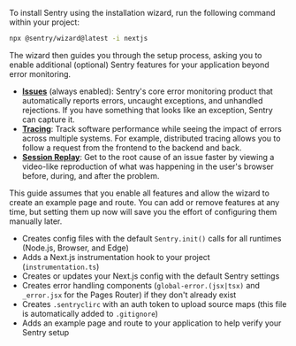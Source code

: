 To install Sentry using the installation wizard, run the following command within your project:

```bash
npx @sentry/wizard@latest -i nextjs
```

The wizard then guides you through the setup process, asking you to enable additional (optional) Sentry features for your application beyond error monitoring.

<Expandable title="Want to learn more about these features?">

- [**Issues**](/product/issues) (always enabled): Sentry's core error monitoring product that automatically reports errors,
  uncaught exceptions, and unhandled rejections. If you have something that
  looks like an exception, Sentry can capture it.
- [**Tracing**](/product/tracing): Track software performance while seeing the
  impact of errors across multiple systems. For example, distributed tracing
  allows you to follow a request from the frontend to the backend and back.
- [**Session Replay**](/product/explore/session-replay/web):
  Get to the root cause of an issue faster by viewing a video-like reproduction
  of what was happening in the user's browser before, during, and after the
  problem.

</Expandable>

This guide assumes that you enable all features and allow the wizard to create an example page and route. You can add or remove features at any time, but setting them up now will save you the effort of configuring them manually later.

<Expandable title="What does the installation wizard change inside your application?">

- Creates config files with the default `Sentry.init()` calls for all runtimes (Node.js, Browser, and Edge)
- Adds a Next.js instrumentation hook to your project (`instrumentation.ts`)
- Creates or updates your Next.js config with the default Sentry settings
- Creates error handling components (`global-error.(jsx|tsx)` and `_error.jsx` for the Pages Router) if they don't already exist
- Creates `.sentryclirc` with an auth token to upload source maps (this file is automatically added to `.gitignore`)
- Adds an example page and route to your application to help verify your Sentry setup

</Expandable>
